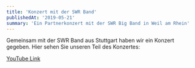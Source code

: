 ```yaml
---
title: 'Konzert mit der SWR Band'
publishedAt: '2019-05-21'
summary: 'Ein Partnerkonzert mit der SWR Big Band in Weil am Rhein'
---
```



Gemeinsam mit der SWR Band aus Stuttgart haben wir ein Konzert gegeben. Hier sehen Sie unseren Teil des Konzertes:

[YouTube Link](https://www.youtube.com/watch?v=7DWVypeN_48)